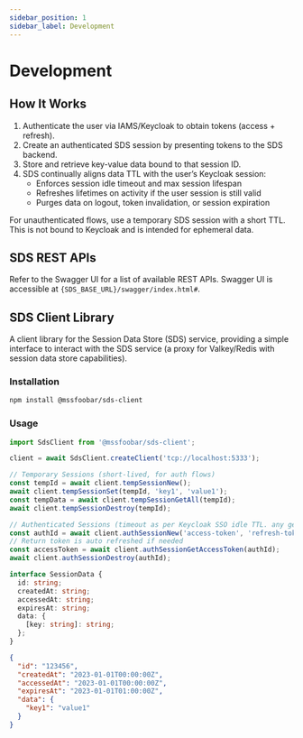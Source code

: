 ```yaml
---
sidebar_position: 1
sidebar_label: Development
---
```


# Development

## How It Works

1. Authenticate the user via IAMS/Keycloak to obtain tokens (access + refresh).
2. Create an authenticated SDS session by presenting tokens to the SDS backend.
3. Store and retrieve key-value data bound to that session ID.
4. SDS continually aligns data TTL with the user’s Keycloak session:
    - Enforces session idle timeout and max session lifespan
    - Refreshes lifetimes on activity if the user session is still valid
    - Purges data on logout, token invalidation, or session expiration

For unauthenticated flows, use a temporary SDS session with a short TTL. This is not bound to Keycloak and is intended
for ephemeral data.

## SDS REST APIs

Refer to the Swagger UI for a list of available REST APIs. Swagger UI is accessible at
`{SDS_BASE_URL}/swagger/index.html#`.

## SDS Client Library

A client library for the Session Data Store (SDS) service, providing a simple interface to interact with the SDS service (a proxy for Valkey/Redis with session data store capabilities).

### Installation

```bash
npm install @mssfoobar/sds-client
```

### Usage

```typescript
import SdsClient from '@mssfoobar/sds-client';

client = await SdsClient.createClient('tcp://localhost:5333');

// Temporary Sessions (short-lived, for auth flows)
const tempId = await client.tempSessionNew();
await client.tempSessionSet(tempId, 'key1', 'value1');
const tempData = await client.tempSessionGetAll(tempId);
await client.tempSessionDestroy(tempId);

// Authenticated Sessions (timeout as per Keycloak SSO idle TTL. any get request extend the timeout)
const authId = await client.authSessionNew('access-token', 'refresh-token');
// Return token is auto refreshed if needed
const accessToken = await client.authSessionGetAccessToken(authId);
await client.authSessionDestroy(authId);
```

```typescript title="Session Data Structure"
interface SessionData {
  id: string;
  createdAt: string;
  accessedAt: string;
  expiresAt: string;
  data: {
    [key: string]: string;
  };
}
```

```json title="Example"
{
  "id": "123456",
  "createdAt": "2023-01-01T00:00:00Z",
  "accessedAt": "2023-01-01T00:00:00Z",
  "expiresAt": "2023-01-01T01:00:00Z",
  "data": {
    "key1": "value1"
  }
}
```